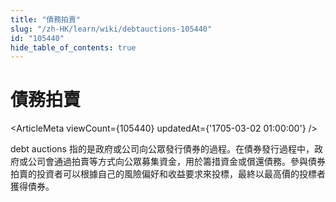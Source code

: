 ```yaml
---
title: "債務拍賣"
slug: "/zh-HK/learn/wiki/debtauctions-105440"
id: "105440"
hide_table_of_contents: true
---
```



# 債務拍賣

<ArticleMeta viewCount={105440} updatedAt={'1705-03-02 01:00:00'} />

debt auctions 指的是政府或公司向公眾發行債券的過程。在債券發行過程中，政府或公司會通過拍賣等方式向公眾募集資金，用於籌措資金或償還債務。參與債券拍賣的投資者可以根據自己的風險偏好和收益要求來投標，最終以最高價的投標者獲得債券。
